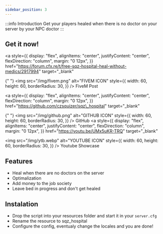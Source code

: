 ```yaml
---
sidebar_position: 3
---
```


:::info Introduction
Get your players healed when there is no doctor on your server by your NPC doctor
:::

## Get it now!

<div
style={{
    display: "flex",
    alignItems: "center",
    justifyContent: "center",
    flexDirection: "row"
}}
>

<a
  style={{
    display: "flex",
    alignItems: "center",
    justifyContent: "center",
    flexDirection: "column",
    margin: "0 12px",
  }}
  href="https://forum.cfx.re/t/free-sqz-hospital-heal-without-medics/2917994"
  target="_blank"
>
  {" "}
  <img
    src="/img/fivem.png"
    alt="FIVEM ICON"
    style={{
      width: 60,
      height: 60,
      borderRadius: 30,
    }}
  />
  FiveM Post
</a>

<a
  style={{
    display: "flex",
    alignItems: "center",
    justifyContent: "center",
    flexDirection: "column",
    margin: "0 12px",
  }}
  href="https://github.com/czsquizer/sqz\_hospital"
  target="_blank"
>
  {" "}
  <img
    src="/img/github.png"
    alt="GITHUB ICON"
    style={{
      width: 60,
      height: 60,
      borderRadius: 30,
    }}
  />
  GitHub
</a>
<a
  style={{
    display: "flex",
    alignItems: "center",
    justifyContent: "center",
    flexDirection: "column",
    margin: "0 12px",
  }}
  href="https://youtu.be/UMx5uKR-TRQ"
  target="_blank"
>
  <img
    src="/img/ytb.webp"
    alt="YOUTUBE ICON"
    style={{
      width: 60,
      height: 60,
      borderRadius: 30,
    }}
  />
  Youtube Showcase
</a>

</div>

## Features

- Heal when there are no doctors on the server
- Optimalization
- Add money to the job society
- Leave bed in progress and don't get healed

## Instalation

- Drop the script into your resources folder and start it in your `server.cfg`
- Rename the resource to sqz_hospital
- Configure the config, eventualy change the locales and you are done!
